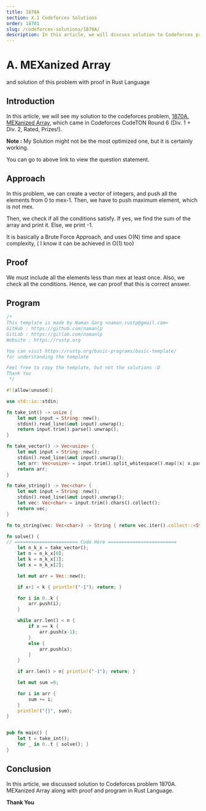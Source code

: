 ```yaml
---
title: 1870A
section: X.1 Codeforces Solutions
order: 18701
slug: /codeforces-solutions/1870A/
description: In this article, we will discuss solution to Codeforces problem 1870A MEXanized Array along with proof.
---
```


# A. MEXanized Array
and solution of this problem with proof in Rust Language

## Introduction

In this article, we will see my solution to the codeforces problem, [1870A. MEXanized Array](https://codeforces.com/contest/1870/problem/A), which came in Codeforces CodeTON Round 6 (Div. 1 + Div. 2, Rated, Prizes!).

**Note :** My Solution might not be the most optimized one, but it is certainly working.

You can go to above link to view the question statement.

## Approach

In this problem, we can create a vector of integers, and push all the elements from 0 to mex-1. Then, we have to push maximum element, which is not mex.

Then, we check if all the conditions satisfy. If yes, we find the sum of the array and print it. Else, we print -1.

It is basically a Brute Force Approach, and uses O(N) time and space complexity, ( I know it can be achieved in O(1) too)

## Proof

We must include all the elements less than mex at least once. Also, we check all the conditions.
Hence, we can proof that this is correct answer.

## Program

```rust
/*
This template is made by Naman Garg <naman.rustp@gmail.com>
GitHub : https://github.com/namanlp
GitLab : https://gitlab.com/namanlp
Website : https://rustp.org

You can visit https://rustp.org/basic-programs/basic-template/
for understanding the template

Feel free to copy the template, but not the solutions :D
Thank You
 */

#![allow(unused)]

use std::io::stdin;

fn take_int() -> usize {
    let mut input = String::new();
    stdin().read_line(&mut input).unwrap();
    return input.trim().parse().unwrap();
}

fn take_vector() -> Vec<usize> {
    let mut input = String::new();
    stdin().read_line(&mut input).unwrap();
    let arr: Vec<usize> = input.trim().split_whitespace().map(|x| x.parse().unwrap()).collect();
    return arr;
}

fn take_string() -> Vec<char> {
    let mut input = String::new();
    stdin().read_line(&mut input).unwrap();
    let vec: Vec<char> = input.trim().chars().collect();
    return vec;
}

fn to_string(vec: Vec<char>) -> String { return vec.iter().collect::<String>(); }

fn solve() {
// ======================= Code Here =========================
    let n_k_x = take_vector();
    let n = n_k_x[0];
    let k = n_k_x[1];
    let x = n_k_x[2];

    let mut arr = Vec::new();

    if x+1 < k { println!("-1"); return; }

    for i in 0..k {
        arr.push(i);
    }

    while arr.len() < n {
        if x == k {
            arr.push(x-1);
        }
        else {
            arr.push(x);
        }
    }

    if arr.len() > n{ println!("-1"); return; }

    let mut sum =0;

    for i in arr {
        sum += i;
    }
    println!("{}", sum);
}


pub fn main() {
    let t = take_int();
    for _ in 0..t { solve(); }
}
```

## Conclusion

In this article, we discussed solution to Codeforces problem 1870A. MEXanized Array along with proof and program in Rust Language.

**Thank You**


<SEO title="Codeforces 1867C solution with proof - Rust Programming"
     description="In this article, we will discuss solution to Codeforces problem 1870A MEXanized Array along with proof."
     img="https://rustp.org/Static_Images_DND/Social/Codeforces/Codeforces_1870A_Social.png"
/>
